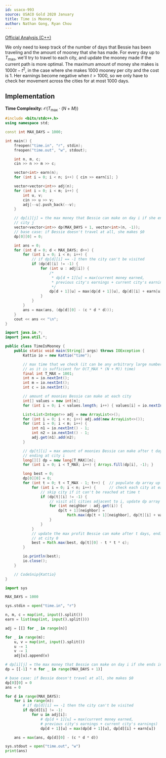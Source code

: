 ```yaml
---
id: usaco-993
source: USACO Gold 2020 January
title: Time is Mooney
author: Nathan Gong, Ryan Chou
---
```


[Official Analysis (C++)](http://www.usaco.org/current/data/sol_time_gold_jan20.html)


We only need to keep track of the number of days that Bessie has been traveling and the amount of mooney that she has made. For every day up to $T_{\text{max}}$, we'll try to travel to each city, and update the mooney made if the current path is more optimal. The maximum amount of money she makes is $1000t - t^2$, in the case where she makes $1000$ mooney per city and the cost is $1$. Her earnings become negative when $t > 1000$, so we only have to check her movement across the cities for at most $1000$ days.

## Implementation

**Time Complexity:** $\mathcal{O}(T_{\text{max}} \cdot (N + M))$

<LanguageSection>

<CPPSection>

```cpp
#include <bits/stdc++.h>
using namespace std;

const int MAX_DAYS = 1000;

int main() {
	freopen("time.in", "r", stdin);
	freopen("time.out", "w", stdout);

	int n, m, c;
	cin >> n >> m >> c;

	vector<int> earn(n);
	for (int i = 0; i < n; i++) { cin >> earn[i]; }

	vector<vector<int>> adj(n);
	for (int i = 0; i < m; i++) {
		int u, v;
		cin >> u >> v;
		adj[--u].push_back(--v);
	}

	// dp[i][j] = the max money that Bessie can make on day i if she ends in
	// city j
	vector<vector<int>> dp(MAX_DAYS + 1, vector<int>(n, -1));
	// base case: if Bessie doesn't travel at all, she makes $0
	dp[0][0] = 0;

	int ans = 0;
	for (int d = 0; d < MAX_DAYS; d++) {
		for (int i = 0; i < n; i++) {
			// if dp[d][i] == -1 then the city can't be visited
			if (dp[d][i] != -1) {
				for (int u : adj[i]) {
					/*
					 * dp[d + 1][u] = max(current money earned,
					 * previous city's earnings + current city's earnings)
					 */
					dp[d + 1][u] = max(dp[d + 1][u], dp[d][i] + earn[u]);
				}
			}
		}
		ans = max(ans, (dp[d][0] - (c * d * d)));
	}
	cout << ans << "\n";
}
```
</CPPSection>
<JavaSection>

```java
import java.io.*;
import java.util.*;

public class TimeIsMooney {
	public static void main(String[] args) throws IOException {
		Kattio io = new Kattio("time");

		// max time that we check (it can be any arbitrary large number as long
		// as it is sufficient for O(T_MAX * (N + M)) time)
		final int T_MAX = 1001;
		int n = io.nextInt();
		int m = io.nextInt();
		int c = io.nextInt();

		// amount of moonies Bessie can make at each city
		int[] values = new int[n];
		for (int i = 0; i < values.length; i++) { values[i] = io.nextInt(); }

		List<List<Integer>> adj = new ArrayList<>();
		for (int i = 0; i < n; i++) adj.add(new ArrayList<>());
		for (int i = 0; i < m; i++) {
			int n1 = io.nextInt() - 1;
			int n2 = io.nextInt() - 1;
			adj.get(n1).add(n2);
		}

		// dp[t][i] = max amount of moonies Bessie can make after t days,
		// ending at city i
		long[][] dp = new long[T_MAX][n];
		for (int i = 0; i < T_MAX; i++) { Arrays.fill(dp[i], -1); }

		long best = 0;
		dp[0][0] = 0;
		for (int t = 0; t < T_MAX - 1; t++) {  // populate dp array up to T_MAX
			for (int i = 0; i < n; i++) {      // check each city at each time step
				// skip city if it can't be reached at time t
				if (dp[t][i] != -1) {
					// visit all cities adjacent to i, update dp array
					for (int neighbor : adj.get(i)) {
						dp[t + 1][neighbor] =
						    Math.max(dp[t + 1][neighbor], dp[t][i] + values[neighbor]);
					}
				}
			}
			// update the max profit Bessie can make after t days, ending
			// at city 0
			best = Math.max(best, dp[t][0] - t * t * c);
		}

		io.println(best);
		io.close();
	}

	// CodeSnip{Kattio}
}
```
</JavaSection>
<PySection>

```py
import sys

MAX_DAYS = 1000

sys.stdin = open("time.in", "r")

n, m, c = map(int, input().split())
earn = list(map(int, input().split()))

adj = [[] for _ in range(n)]

for _ in range(m):
	u, v = map(int, input().split())
	u -= 1
	v -= 1
	adj[u].append(v)

# dp[i][j] = the max money that Bessie can make on day i if she ends in city j
dp = [[-1] * n for _ in range(MAX_DAYS + 1)]

# base case: if Bessie doesn't travel at all, she makes $0
dp[0][0] = 0
ans = 0

for d in range(MAX_DAYS):
	for i in range(n):
		# if dp[d][i] == -1 then the city can't be visited
		if dp[d][i] != -1:
			for u in adj[i]:
				# dp[d + 1][u] = max(current money earned,
				# previous city's earnings + current city's earnings)
				dp[d + 1][u] = max(dp[d + 1][u], dp[d][i] + earn[u])

	ans = max(ans, dp[d][0] - (c * d * d))

sys.stdout = open("time.out", "w")
print(ans)
```

</PySection>
</LanguageSection>
